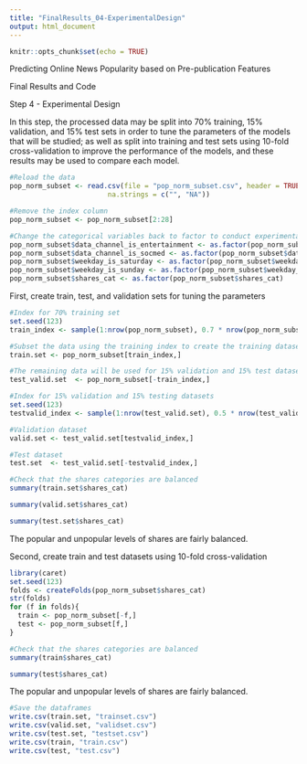 ```yaml
---
title: "FinalResults_04-ExperimentalDesign"
output: html_document
---
```


```r
knitr::opts_chunk$set(echo = TRUE)
```

Predicting Online News Popularity based on Pre-publication Features

Final Results and Code


Step 4 - Experimental Design

In this step, the processed data may be split into 70% training, 15% validation, and 15% test sets in order to tune the parameters of the models that will be studied; as well as split into training and test sets using 10-fold cross-validation to improve the performance of the models, and these results may be used to compare each model.

```r
#Reload the data
pop_norm_subset <- read.csv(file = "pop_norm_subset.csv", header = TRUE, sep = ",", stringsAsFactors = FALSE, 
                        na.strings = c("", "NA"))

#Remove the index column
pop_norm_subset <- pop_norm_subset[2:28]
```

```r
#Change the categorical variables back to factor to conduct experimental design
pop_norm_subset$data_channel_is_entertainment <- as.factor(pop_norm_subset$data_channel_is_entertainment)
pop_norm_subset$data_channel_is_socmed <- as.factor(pop_norm_subset$data_channel_is_socmed)
pop_norm_subset$weekday_is_saturday <- as.factor(pop_norm_subset$weekday_is_saturday)
pop_norm_subset$weekday_is_sunday <- as.factor(pop_norm_subset$weekday_is_sunday)
pop_norm_subset$shares_cat <- as.factor(pop_norm_subset$shares_cat)
```

First, create train, test, and validation sets for tuning the parameters

```r
#Index for 70% training set
set.seed(123)
train_index <- sample(1:nrow(pop_norm_subset), 0.7 * nrow(pop_norm_subset))

#Subset the data using the training index to create the training dataset
train.set <- pop_norm_subset[train_index,]

#The remaining data will be used for 15% validation and 15% test datasets
test_valid.set  <- pop_norm_subset[-train_index,]

#Index for 15% validation and 15% testing datasets
set.seed(123)
testvalid_index <- sample(1:nrow(test_valid.set), 0.5 * nrow(test_valid.set))

#Validation dataset
valid.set <- test_valid.set[testvalid_index,]

#Test dataset
test.set  <- test_valid.set[-testvalid_index,]
```

```r
#Check that the shares categories are balanced
summary(train.set$shares_cat)
```

```r
summary(valid.set$shares_cat)
```

```r
summary(test.set$shares_cat)
```

The popular and unpopular levels of shares are fairly balanced.


Second, create train and test datasets using 10-fold cross-validation

```r
library(caret)
set.seed(123)
folds <- createFolds(pop_norm_subset$shares_cat)
str(folds)
for (f in folds){
  train <- pop_norm_subset[-f,]
  test <- pop_norm_subset[f,]
}
```

```r
#Check that the shares categories are balanced
summary(train$shares_cat)
```

```r
summary(test$shares_cat)
```

The popular and unpopular levels of shares are fairly balanced.

```r
#Save the dataframes
write.csv(train.set, "trainset.csv")
write.csv(valid.set, "validset.csv")
write.csv(test.set, "testset.csv")
write.csv(train, "train.csv")
write.csv(test, "test.csv")
```
